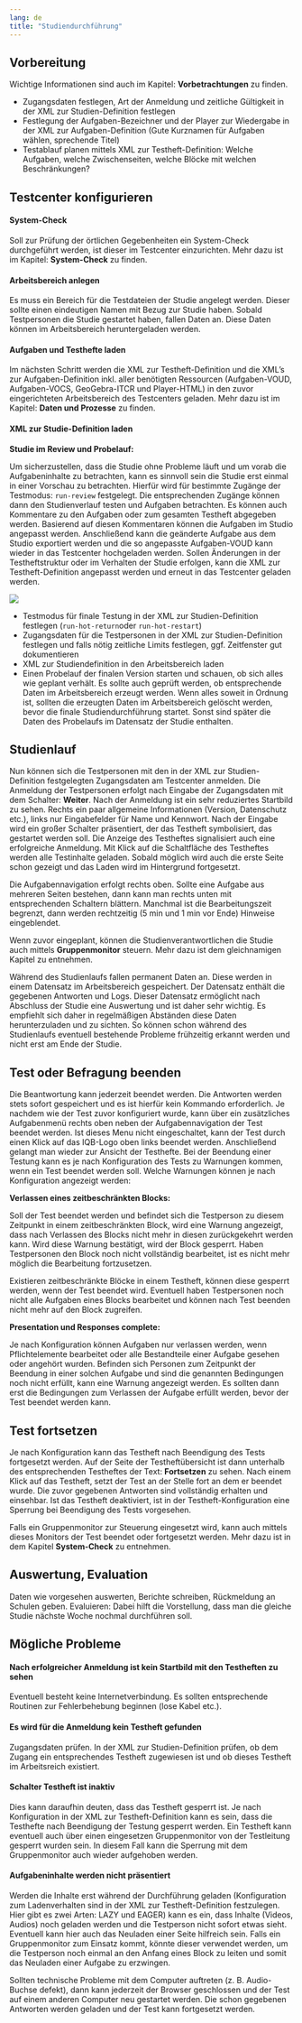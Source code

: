 ```yaml
---
lang: de
title: "Studiendurchführung"
---
```


## Vorbereitung

::: {.callout-note}
Wichtige Informationen sind auch im Kapitel: **Vorbetrachtungen** zu finden.
:::

* Zugangsdaten festlegen, Art der Anmeldung und zeitliche Gültigkeit in der XML zur Studien-Definition festlegen
* Festlegung der Aufgaben-Bezeichner und der Player zur Wiedergabe in der XML zur Aufgaben-Definition (Gute Kurznamen für Aufgaben wählen, sprechende Titel)
* Testablauf planen mittels XML zur Testheft-Definition: Welche Aufgaben, welche Zwischenseiten, welche Blöcke mit welchen Beschränkungen?

## Testcenter konfigurieren

#### System-Check

Soll zur Prüfung der örtlichen Gegebenheiten ein System-Check durchgeführt werden, ist dieser im Testcenter einzurichten. Mehr dazu ist im Kapitel: **System-Check** zu finden.

#### Arbeitsbereich anlegen

Es muss ein Bereich für die Testdateien der Studie angelegt werden. Dieser sollte einen eindeutigen Namen mit Bezug zur Studie haben. Sobald Testpersonen die Studie gestartet haben, fallen Daten an. Diese Daten können im Arbeitsbereich heruntergeladen werden.

#### Aufgaben und Testhefte laden

Im nächsten Schritt werden die XML zur Testheft-Definition und die XML's zur Aufgaben-Definition inkl. aller benötigten Ressourcen (Aufgaben-VOUD, Aufgaben-VOCS, GeoGebra-ITCR und Player-HTML) in den zuvor eingerichteten Arbeitsbereich des Testcenters geladen. Mehr dazu ist im Kapitel: **Daten und Prozesse** zu finden. 

#### XML zur Studie-Definition laden

**Studie im Review und Probelauf:**

Um sicherzustellen, dass die Studie ohne Probleme läuft und um vorab die Aufgabeninhalte zu betrachten, kann es sinnvoll sein die Studie erst einmal in einer Vorschau zu betrachten. Hierfür wird für bestimmte Zugänge der Testmodus: `run-review` festgelegt. Die entsprechenden Zugänge können dann den Studienverlauf testen und Aufgaben betrachten. Es können auch Kommentare zu den Aufgaben oder zum gesamten Testheft abgegeben werden. Basierend auf diesen Kommentaren können die Aufgaben im Studio angepasst werden. Anschließend kann die geänderte Aufgabe aus dem Studio exportiert werden und die so angepasste Aufgaben-VOUD kann wieder in das Testcenter hochgeladen werden. Sollen Änderungen in der Testheftstruktur oder im Verhalten der Studie erfolgen, kann die XML zur Testheft-Definition angepasst werden und erneut in das Testcenter geladen werden.

![](Pictures/TC_Schalter_Review_Kommentar.png)

* Testmodus für finale Testung in der XML zur Studien-Definition festlegen (`run-hot-return`oder `run-hot-restart`)
* Zugangsdaten für die Testpersonen in der XML zur Studien-Definition festlegen und falls nötig zeitliche Limits festlegen, ggf. Zeitfenster gut dokumentieren
* XML zur Studiendefinition in den Arbeitsbereich laden
* Einen Probelauf der finalen Version starten und schauen, ob sich alles wie geplant verhält. Es sollte auch geprüft werden, ob entsprechende Daten im Arbeitsbereich erzeugt werden. Wenn alles soweit in Ordnung ist, sollten die erzeugten Daten im Arbeitsbereich gelöscht werden, bevor die finale Studiendurchführung startet. Sonst sind später die Daten des Probelaufs im Datensatz der Studie enthalten.

## Studienlauf

Nun können sich die Testpersonen mit den in der XML zur Studien-Definition festgelegten Zugangsdaten am Testcenter anmelden. Die Anmeldung der Testpersonen erfolgt nach Eingabe der Zugangsdaten mit dem Schalter: **Weiter**. Nach der Anmeldung ist ein sehr reduziertes Startbild zu sehen. Rechts ein paar allgemeine Informationen (Version, Datenschutz etc.), links nur Eingabefelder für Name und Kennwort. Nach der Eingabe wird ein großer Schalter präsentiert, der das Testheft symbolisiert, das gestartet werden soll. Die Anzeige des Testheftes signalisiert auch eine erfolgreiche Anmeldung. Mit Klick auf die Schaltfläche des Testheftes werden alle Testinhalte geladen. Sobald möglich wird auch die erste Seite schon gezeigt und das Laden wird im Hintergrund fortgesetzt.

Die Aufgabennavigation erfolgt rechts oben. Sollte eine Aufgabe aus mehreren Seiten bestehen, dann kann man rechts unten mit entsprechenden Schaltern blättern. Manchmal ist die Bearbeitungszeit begrenzt, dann werden rechtzeitig (5 min und 1 min vor Ende) Hinweise eingeblendet.

Wenn zuvor eingeplant, können die Studienverantwortlichen die Studie auch mittels **Gruppenmonitor** steuern. Mehr dazu ist dem gleichnamigen Kapitel zu entnehmen.

::: {.callout-important}
Während des Studienlaufs fallen permanent Daten an. Diese werden in einem Datensatz im Arbeitsbereich gespeichert. Der Datensatz enthält die gegebenen Antworten und Logs. Dieser Datensatz ermöglicht nach Abschluss der Studie eine Auswertung und ist daher sehr wichtig. Es empfiehlt sich daher in regelmäßigen Abständen diese Daten herunterzuladen und zu sichten. So können schon während des Studienlaufs eventuell bestehende Probleme frühzeitig erkannt werden und nicht erst am Ende der Studie.
:::

## Test oder Befragung beenden

Die Beantwortung kann jederzeit beendet werden. Die Antworten werden stets sofort gespeichert und es ist hierfür kein Kommando erforderlich. Je nachdem wie der Test zuvor konfiguriert wurde, kann über ein zusätzliches Aufgabenmenü rechts oben neben der Aufgabennavigation der Test beendet werden. Ist dieses Menu nicht eingeschaltet, kann der Test durch einen Klick auf das IQB-Logo oben links beendet werden. Anschließend gelangt man wieder zur Ansicht der Testhefte. Bei der Beendung einer Testung kann es je nach Konfiguration des Tests zu Warnungen kommen, wenn ein Test beendet werden soll. Welche Warnungen können je nach Konfiguration angezeigt werden:

**Verlassen eines zeitbeschränkten Blocks:**

Soll der Test beendet werden und befindet sich die Testperson zu diesem Zeitpunkt in einem zeitbeschränkten Block, wird eine Warnung angezeigt, dass nach Verlassen des Blocks nicht mehr in diesen zurückgekehrt werden kann. Wird diese Warnung bestätigt, wird der Block gesperrt. Haben Testpersonen den Block noch nicht vollständig bearbeitet, ist es nicht mehr möglich die Bearbeitung fortzusetzen.

::: {.callout-important}
Existieren zeitbeschränkte Blöcke in einem Testheft, können diese gesperrt werden, wenn der Test beendet wird. Eventuell haben Testpersonen noch nicht alle Aufgaben eines Blocks bearbeitet und können nach Test beenden nicht mehr auf den Block zugreifen.
:::

**Presentation und Responses complete:**

Je nach Konfiguration können Aufgaben nur verlassen werden, wenn Pflichtelemente bearbeitet oder alle Bestandteile einer Aufgabe gesehen oder angehört wurden. Befinden sich Personen zum Zeitpunkt der Beendung in einer solchen Aufgabe und sind die genannten Bedingungen noch nicht erfüllt, kann eine Warnung angezeigt werden. Es sollten dann erst die Bedingungen zum Verlassen der Aufgabe erfüllt werden, bevor der Test beendet werden kann.

## Test fortsetzen

Je nach Konfiguration kann das Testheft nach Beendigung des Tests fortgesetzt werden. Auf der Seite der Testheftübersicht ist dann unterhalb des entsprechenden Testheftes der Text: **Fortsetzen** zu sehen. Nach einem Klick auf das Testheft, setzt der Test an der Stelle fort an dem er beendet wurde. Die zuvor gegebenen Antworten sind vollständig erhalten und einsehbar. Ist das Testheft deaktiviert, ist in der Testheft-Konfiguration eine Sperrung bei Beendigung des Tests vorgesehen.

::: {.callout-note}
Falls ein Gruppenmonitor zur Steuerung eingesetzt wird, kann auch mittels dieses Monitors der Test beendet oder fortgesetzt werden. Mehr dazu ist in dem Kapitel **System-Check** zu entnehmen.
:::

## Auswertung, Evaluation

Daten wie vorgesehen auswerten, Berichte schreiben, Rückmeldung an Schulen geben. Evaluieren: Dabei hilft die Vorstellung, dass man die gleiche Studie nächste Woche nochmal durchführen soll.

## Mögliche Probleme

#### Nach erfolgreicher Anmeldung ist kein Startbild mit den Testheften zu sehen

Eventuell besteht keine Internetverbindung. Es sollten entsprechende Routinen zur Fehlerbehebung beginnen (lose Kabel etc.).

#### Es wird für die Anmeldung kein Testheft gefunden

Zugangsdaten prüfen. In der XML zur Studien-Definition prüfen, ob dem Zugang ein entsprechendes Testheft zugewiesen ist und ob dieses Testheft im Arbeitsreich existiert.

#### Schalter Testheft ist inaktiv

Dies kann daraufhin deuten, dass das Testheft gesperrt ist. Je nach Konfiguration in der XML zur Testheft-Definition kann es sein, dass die Testhefte nach Beendigung der Testung gesperrt werden. Ein Testheft kann eventuell auch über einen eingesetzen Gruppenmonitor von der Testleitung gesperrt wurden sein. In diesem Fall kann die Sperrung mit dem Gruppenmonitor auch wieder aufgehoben werden.

#### Aufgabeninhalte werden nicht präsentiert

Werden die Inhalte erst während der Durchführung geladen (Konfiguration zum Ladenverhalten sind in der XML zur Testheft-Definition festzulegen. Hier gibt es zwei Arten: LAZY und EAGER) kann es ein, dass Inhalte (Videos, Audios) noch geladen werden und die Testperson nicht sofort etwas sieht. Eventuell kann hier auch das Neuladen einer Seite hilfreich sein. Falls ein Gruppenmonitor zum Einsatz kommt, könnte dieser verwendet werden, um die Testperson noch einmal an den Anfang eines Block zu leiten und somit das Neuladen einer Aufgabe zu erzwingen.

::: {.callout-tip}
Sollten technische Probleme mit dem Computer auftreten (z. B. Audio-Buchse defekt), dann kann jederzeit der Browser geschlossen und der Test auf einem anderen Computer neu gestartet werden. Die schon gegebenen Antworten werden geladen und der Test kann fortgesetzt werden.
:::

